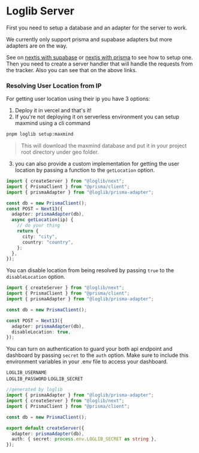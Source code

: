 
# Loglib Server

First you need to setup a database and an adapter for the server to work.

<Callout>
  We currently only support prisma and supabase adapters but more adapters are
  on the way.
</Callout>

See on [nextjs with supabase](/get-started/next-js-with-supabase) or [nextjs with prisma](/get-started/next-js-with-supabase)
to see how to setup one. Then you need to create a server handler that will handle
the requests from the tracker. Also you can see that on the above links.

### Resolving User Location from IP

For getting user location using their ip you have 3 options:

1. Deploy it in vercel and that's it!
2. If you're not deploying it on serverless environment you can setup maxmind using a cli command

```bash
pnpm loglib setup:maxmind
```

> This will download the maxmind database and put it in your project root directory under geo folder.

3. you can also provide a custom implementation for getting the user location by passing a function to the `getLocation` option.

```ts
import { createServer } from "@loglib/next";
import { PrismaClient } from "@prisma/client";
import { prismaAdapter } from "@loglib/prisma-adapter";

const db = new PrismaClient();
const POST = Next13({
  adapter: prismaAdapter(db),
  async getLocation(ip) {
    // do your thing
    return {
      city: "city",
      country: "country",
    };
  },
});
```

You can disable location from being resolved by passing `true` to the `disableLocation` option.

```ts
import { createServer } from "@loglib/next";
import { PrismaClient } from "@prisma/client";
import { prismaAdapter } from "@loglib/prisma-adapter";

const db = new PrismaClient();

const POST = Next13({
  adapter: prismaAdapter(db),
  disableLocation: true,
});
```

You can turn on authentication to guard your both api endpoint and dashboard by passing `secret` to the `auth` option. Make sure to include this environment variables in your .env file to access your dashboard.

`LOGLIB_USERNAME`  
`LOGLIB_PASSWORD`
`LOGLIB_SECRET`

```ts
//generated by loglib
import { prismaAdapter } from "@loglib/prisma-adapter";
import { createServer } from "@loglib/next";
import { PrismaClient } from "@prisma/client";

const db = new PrismaClient();

export default createServer({
  adapter: prismaAdapter(db),
  auth: { secret: process.env.LOGLIB_SECRET as string },
});
```
